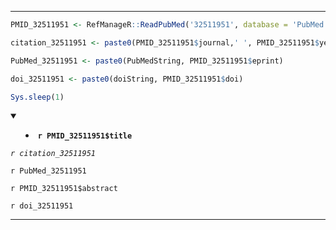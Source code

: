

---

```r

PMID_32511951 <- RefManageR::ReadPubMed('32511951', database = 'PubMed')

citation_32511951 <- paste0(PMID_32511951$journal,' ', PMID_32511951$year, ' ', PMID_32511951$month,';', PMID_32511951$volume,'(', PMID_32511951$number,'):', PMID_32511951$pages)

PubMed_32511951 <- paste0(PubMedString, PMID_32511951$eprint)

doi_32511951 <- paste0(doiString, PMID_32511951$doi)

Sys.sleep(1)

```

<details open> <summary>
- **`r PMID_32511951$title`**
</summary> 

*`r citation_32511951`*

`r PubMed_32511951`

`r PMID_32511951$abstract`

`r doi_32511951`

</details>

---


